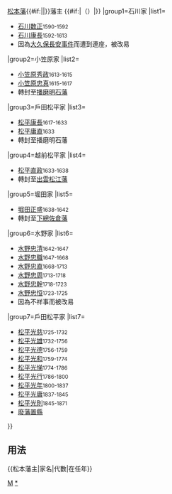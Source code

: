 {{Navbox
|bodyclass=hlist

|name=松本藩主
|title={{#if:{{{1|}}}|{{{1|}}}|}}[[松本藩]]{{#if:{{{2|}}}|{{{2|}}}|}}藩主 {{#if:{{{3|}}}|（{{{3|}}}）|}}
|group1=石川家
|list1=
*[[石川数正]]<small>1590-1592</small>
*[[石川康長]]<small>1592-1613</small>
*因為[[大久保長安事件]]而遭到連座，被改易
|group2=小笠原家
|list2=
*[[小笠原秀政]]<small>1613-1615</small>
*[[小笠原忠真]]<small>1615-1617</small>
*轉封至[[播磨國|播磨]][[明石藩]]
|group3=戶田松平家
|list3=
*[[松平康長]]<small>1617-1633</small>
*[[松平庸直]]<small>1633</small>
*轉封至播磨明石藩
|group4=越前松平家
|list4=
*[[松平直政]]<small>1633-1638</small>
*轉封至[[出雲國|出雲]][[松江藩]]
|group5=堀田家
|list5=
*[[堀田正盛]]<small>1638-1642</small>
*轉封至[[下總國|下總]][[佐倉藩]]
|group6=水野家
|list6=
*[[水野忠清]]<small>1642-1647</small>
*[[水野忠職]]<small>1647-1668</small>
*[[水野忠直]]<small>1668-1713</small>
*[[水野忠周]]<small>1713-1718</small>
*[[水野忠幹 (松本藩主)|水野忠幹]]<small>1718-1723</small>
*[[水野忠恒]]<small>1723-1725</small>
*因為不祥事而被改易
|group7=戶田松平家
|list7=
*[[松平光慈]]<small>1725-1732</small>
*[[松平光雄]]<small>1732-1756</small>
*[[松平光德]]<small>1756-1759</small>
*[[松平光和]]<small>1759-1774</small>
*[[松平光悌]]<small>1774-1786</small>
*[[松平光行]]<small>1786-1800</small>
*[[松平光年]]<small>1800-1837</small>
*[[松平光庸]]<small>1837-1845</small>
*[[松平光則]]<small>1845-1871</small>
*[[廢藩置縣]]
}}<noinclude>

== 用法 ==
<nowiki>{{松本藩主|家名|代數|在任年}}</nowiki>
[[Category:歷代藩主模板|M]]
[[Category:松本藩主|*]]
</noinclude>